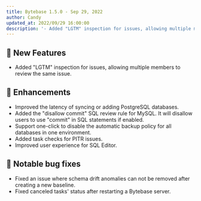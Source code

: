 ```yaml
---
title: Bytebase 1.5.0 - Sep 29, 2022
author: Candy
updated_at: 2022/09/29 16:00:00
description: '- Added "LGTM" inspection for issues, allowing multiple members to review the same issue. - Improved the latency of syncing or adding PostgreSQL databases. - Added the "disallow commit" SQL review rule for MySQL. It will disallow users to use "commit" in SQL statements if enabled.'
---
```



## 🚀 New Features

- Added "LGTM" inspection for issues, allowing multiple members to review the same issue.

## 🎄 Enhancements

- Improved the latency of syncing or adding PostgreSQL databases.
- Added the "disallow commit" SQL review rule for MySQL. It will disallow users to use "commit" in SQL statements if enabled.
- Support one-click to disable the automatic backup policy for all databases in one environment.
- Added task checks for PITR issues.
- Improved user experience for SQL Editor.

## 🐞 Notable bug fixes

- Fixed an issue where schema drift anomalies can not be removed after creating a new baseline.
- Fixed canceled tasks' status after restarting a Bytebase server.

<InstallUpgrade />
